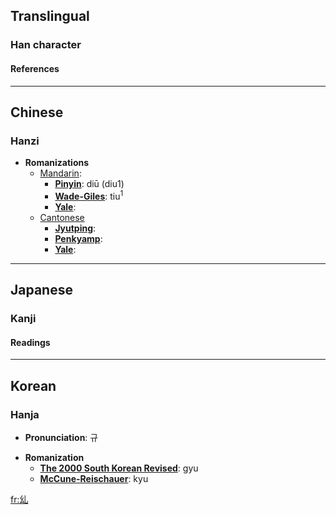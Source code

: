 ==Translingual==
===Han character===
{{Han char|rad=乙|as=03|sn=4|four=|canj=女戈山 (VIU)}}
====References====
{{Han ref|kx=0084.071|dkj=00176|hdz=10052.060|uh=4E63|ud=20067}}

----
==Chinese==
===Hanzi===


* '''Romanizations'''
** [[Mandarin]]:
*** '''[[Pinyin]]''': diū (diu1)
*** '''[[Wade-Giles]]''': tiu<sup>1</sup>
*** '''[[Yale]]''': 
**[[Cantonese]]
***'''[[Jyutping]]''':
***'''[[Penkyamp]]''': 
***'''[[Yale]]''': 


----
==Japanese==
===Kanji===


{{ja-kanji|grade=|rs=乙03}}
====Readings====
{{ja-readings|on=[[きゅう]] (kyū)|kun=}}


----
==Korean==
===Hanja===

* '''Pronunciation''': 규

* '''Romanization'''
** '''[[The 2000 South Korean Revised Romanization|The 2000 South Korean Revised]]''': gyu
** '''[[McCune-Reischauer]]''': kyu


[[fr:乣]]